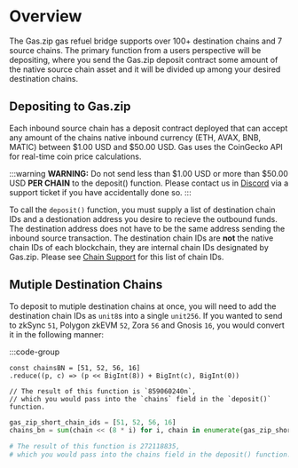 # Overview

The Gas.zip gas refuel bridge supports over 100+ destination chains and 7 source chains. The primary function from a users perspective will be depositing, where you send the Gas.zip deposit contract some amount of the native source chain asset and it will be divided up among your desired destination chains.

## Depositing to Gas.zip

Each inbound source chain has a deposit contract deployed that can accept any amount of the chains native inbound currency (ETH, AVAX, BNB, MATIC) between $1.00 USD and $50.00 USD. Gas uses the CoinGecko API for real-time coin price calculations.

:::warning
**WARNING:** Do not send less than $1.00 USD or more than $50.00 USD **PER CHAIN** to the deposit() function. Please contact us in [Discord](https://discord.gg/gasdotzip) via a support ticket if you have accidentally done so.
:::

To call the `deposit()` function, you must supply a list of destination chain IDs and a destionation address you desire to recieve the outbound funds. The destination address does not have to be the same address sending the inbound source transaction. The destination chain IDs are **not** the native chain IDs of each blockchain, they are internal chain IDs designated by Gas.zip. Please see [Chain Support](/gas/chain-support/outbound) for this list of chain IDs.

## Mutiple Destination Chains

To deposit to mutiple destination chains at once, you will need to add the destination chain IDs as `unit8`s into a single `unit256`. If you wanted to send to zkSync `51`, Polygon zkEVM `52`, Zora `56` and Gnosis `16`, you would convert it in the following manner:

:::code-group

```tsx [typescript]
const chainsBN = [51, 52, 56, 16]
.reduce((p, c) => (p << BigInt(8)) + BigInt(c), BigInt(0))

// The result of this function is `859060240n`, 
// which you would pass into the `chains` field in the `deposit()` function. 

```

```python [python]
gas_zip_short_chain_ids = [51, 52, 56, 16]
chains_bn = sum(chain << (8 * i) for i, chain in enumerate(gas_zip_short_chain_ids))

# The result of this function is 272118835,
# which you would pass into the chains field in the deposit() function.

```